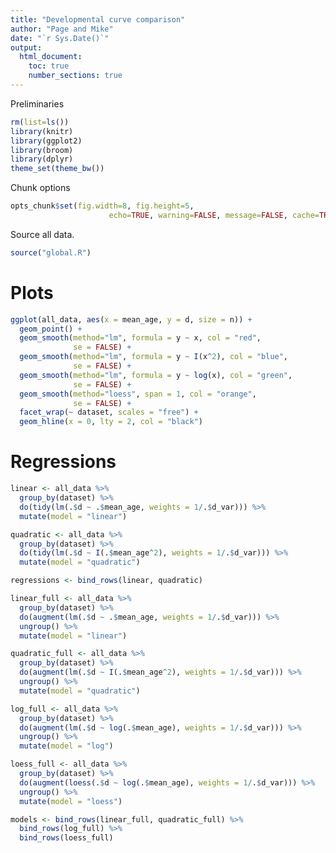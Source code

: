 ```yaml
---
title: "Developmental curve comparison"
author: "Page and Mike"
date: "`r Sys.Date()`"
output: 
  html_document:
    toc: true
    number_sections: true
---
```


Preliminaries
  
```r
rm(list=ls())
library(knitr)
library(ggplot2)
library(broom)
library(dplyr)
theme_set(theme_bw())
```

Chunk options

```r
opts_chunk$set(fig.width=8, fig.height=5, 
                      echo=TRUE, warning=FALSE, message=FALSE, cache=TRUE)
```

Source all data. 

```r
source("global.R")
```

# Plots

```r
ggplot(all_data, aes(x = mean_age, y = d, size = n)) +
  geom_point() + 
  geom_smooth(method="lm", formula = y ~ x, col = "red", 
              se = FALSE) + 
  geom_smooth(method="lm", formula = y ~ I(x^2), col = "blue", 
              se = FALSE) + 
  geom_smooth(method="lm", formula = y ~ log(x), col = "green", 
              se = FALSE) + 
  geom_smooth(method="loess", span = 1, col = "orange", 
              se = FALSE) + 
  facet_wrap(~ dataset, scales = "free") + 
  geom_hline(x = 0, lty = 2, col = "black")
```

# Regressions

```r
linear <- all_data %>%
  group_by(dataset) %>%
  do(tidy(lm(.$d ~ .$mean_age, weights = 1/.$d_var))) %>%
  mutate(model = "linear")

quadratic <- all_data %>%
  group_by(dataset) %>%
  do(tidy(lm(.$d ~ I(.$mean_age^2), weights = 1/.$d_var))) %>%
  mutate(model = "quadratic")

regressions <- bind_rows(linear, quadratic)
```

```r
linear_full <- all_data %>%
  group_by(dataset) %>%
  do(augment(lm(.$d ~ .$mean_age, weights = 1/.$d_var))) %>%
  ungroup() %>%
  mutate(model = "linear")

quadratic_full <- all_data %>%
  group_by(dataset) %>%
  do(augment(lm(.$d ~ I(.$mean_age^2), weights = 1/.$d_var))) %>%
  ungroup() %>%
  mutate(model = "quadratic")

log_full <- all_data %>%
  group_by(dataset) %>%
  do(augment(lm(.$d ~ log(.$mean_age), weights = 1/.$d_var))) %>%
  ungroup() %>%
  mutate(model = "log")

loess_full <- all_data %>%
  group_by(dataset) %>%
  do(augment(loess(.$d ~ log(.$mean_age), weights = 1/.$d_var))) %>%
  ungroup() %>%
  mutate(model = "loess")

models <- bind_rows(linear_full, quadratic_full) %>%
  bind_rows(log_full) %>%
  bind_rows(loess_full)

```
